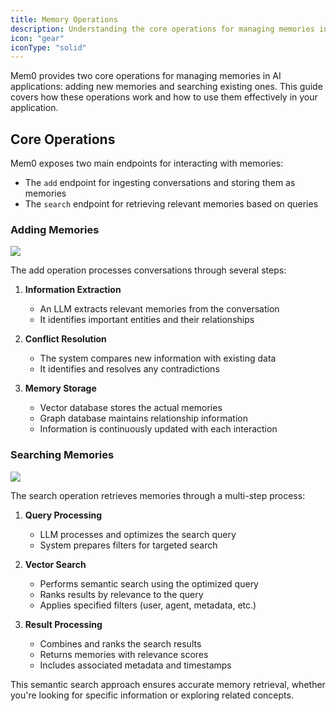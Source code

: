 ```yaml
---
title: Memory Operations
description: Understanding the core operations for managing memories in AI applications
icon: "gear"
iconType: "solid"
---
```


<Snippet file="security-compliance.mdx" />

Mem0 provides two core operations for managing memories in AI applications: adding new memories and searching existing ones. This guide covers how these operations work and how to use them effectively in your application.


## Core Operations

Mem0 exposes two main endpoints for interacting with memories:
- The `add` endpoint for ingesting conversations and storing them as memories
- The `search` endpoint for retrieving relevant memories based on queries

### Adding Memories

<Frame caption="Architecture diagram illustrating the process of adding memories.">
  <img src="../images/add_architecture.png" />
</Frame>

The add operation processes conversations through several steps:

1. **Information Extraction**
   * An LLM extracts relevant memories from the conversation
   * It identifies important entities and their relationships

2. **Conflict Resolution**
   * The system compares new information with existing data
   * It identifies and resolves any contradictions

3. **Memory Storage**
   * Vector database stores the actual memories
   * Graph database maintains relationship information
   * Information is continuously updated with each interaction

### Searching Memories

<Frame caption="Architecture diagram illustrating the memory search process.">
  <img src="../images/search_architecture.png" />
</Frame>

The search operation retrieves memories through a multi-step process:

1. **Query Processing**
   * LLM processes and optimizes the search query
   * System prepares filters for targeted search

2. **Vector Search**
   * Performs semantic search using the optimized query
   * Ranks results by relevance to the query
   * Applies specified filters (user, agent, metadata, etc.)

3. **Result Processing**
   * Combines and ranks the search results
   * Returns memories with relevance scores
   * Includes associated metadata and timestamps

This semantic search approach ensures accurate memory retrieval, whether you're looking for specific information or exploring related concepts.
